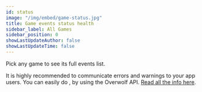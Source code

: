 ```yaml
---
id: status
image: "/img/embed/game-status.jpg"
title: Game events status health
sidebar_label: All Games
sidebar_position: 0
showLastUpdateAuthor: false
showLastUpdateTime: false
---
```



Pick any game to see its full events list.

It is highly recommended to communicate errors and warnings to your app users.
You can easily do , by using the Overwolf API. [Read all the info here](/topics/using-events/how-to-check-events-status-from-app).

<EventsData allGames={true} />



